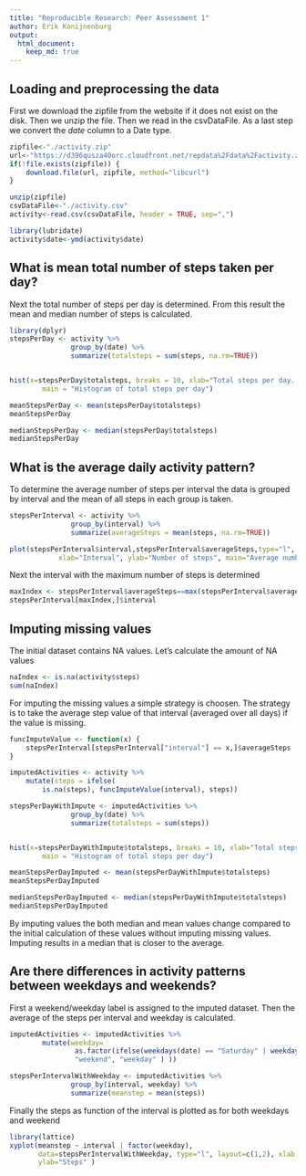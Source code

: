 ```yaml
---
title: "Reproducible Research: Peer Assessment 1"
author: Erik Konijnenburg
output: 
  html_document:
    keep_md: true
---
```



## Loading and preprocessing the data

First we download the zipfile from the website if it does not exist on the disk. Then we unzip the file. Then we read in the csvDataFile. As a last step we convert the *date* column to a Date type.
```r
zipfile<-"./activity.zip"
url<-"https://d396qusza40orc.cloudfront.net/repdata%2Fdata%2Factivity.zip"
if(!file.exists(zipfile)) {
    download.file(url, zipfile, method="libcurl")
}

unzip(zipfile)
csvDataFile<-"./activity.csv"
activity<-read.csv(csvDataFile, header = TRUE, sep=",")

library(lubridate)
activity$date<-ymd(activity$date)

```

## What is mean total number of steps taken per day?
Next the total number of steps per day is determined. From this result the mean and median number of steps is calculated.

```r
library(dplyr)
stepsPerDay <- activity %>%
               group_by(date) %>% 
               summarize(totalsteps = sum(steps, na.rm=TRUE))


hist(x=stepsPerDay$totalsteps, breaks = 10, xlab="Total steps per day. ", 
        main = "Histogram of total steps per day")

meanStepsPerDay <- mean(stepsPerDay$totalsteps)
meanStepsPerDay

medianStepsPerDay <- median(stepsPerDay$totalsteps)
medianStepsPerDay

```

## What is the average daily activity pattern?

To determine the average number of steps per interval the data is grouped  by interval and  the mean of all steps in each group is taken. 

```r
stepsPerInterval <- activity %>%
               group_by(interval) %>% 
               summarize(averageSteps = mean(steps, na.rm=TRUE))

plot(stepsPerInterval$interval,stepsPerInterval$averageSteps,type="l", 
            xlab="Interval", ylab="Number of steps", main="Average number of steps per interval")

```

Next the interval with the maximum number of steps is determined
```r
maxIndex <- stepsPerInterval$averageSteps==max(stepsPerInterval$averageSteps)
stepsPerInterval[maxIndex,]$interval
```


## Imputing missing values
The initial dataset contains NA values. Let's calculate the amount of NA values
```r
naIndex <- is.na(activity$steps)
sum(naIndex)
```

For imputing the missing values a simple strategy is choosen. The strategy is to take the average step value of that interval (averaged over all days) if the value is missing.

```r
funcImputeValue <- function(x) {
    stepsPerInterval[stepsPerInterval["interval"] == x,]$averageSteps
}

imputedActivities <- activity %>% 
    mutate(steps = ifelse(
        is.na(steps), funcImputeValue(interval), steps))

stepsPerDayWithImpute <- imputedActivities %>%
               group_by(date) %>% 
               summarize(totalsteps = sum(steps))


hist(x=stepsPerDayWithImpute$totalsteps, breaks = 10, xlab="Total steps per day (with imputed NA values). ", 
        main = "Histogram of total steps per day")

meanStepsPerDayImputed <- mean(stepsPerDayWithImpute$totalsteps)
meanStepsPerDayImputed

medianStepsPerDayImputed <- median(stepsPerDayWithImpute$totalsteps)
medianStepsPerDayImputed

```

By imputing values the both median and mean values change compared to the initial calculation of these values without imputing missing values. Imputing results in a median that is closer to the average.

## Are there differences in activity patterns between weekdays and weekends?

First a weekend/weekday label is assigned to the imputed dataset. Then the average of the steps per interval and weekday is calculated.

```r

imputedActivities <- imputedActivities %>%
        mutate(weekday=
                as.factor(ifelse(weekdays(date) == "Saturday" | weekdays(date) == "Sunday", 
                "weekend", "weekday" ) ))

stepsPerIntervalWithWeekday <- imputedActivities %>%
               group_by(interval, weekday) %>% 
               summarize(meanstep = mean(steps))


```

Finally the steps as function of the interval is plotted as for both weekdays and weekend
```r
library(lattice)
xyplot(meanstep ~ interval | factor(weekday), 
       data=stepsPerIntervalWithWeekday, type="l", layout=c(1,2), xlab = "Number of steps", 
       ylab="Steps" )
```

